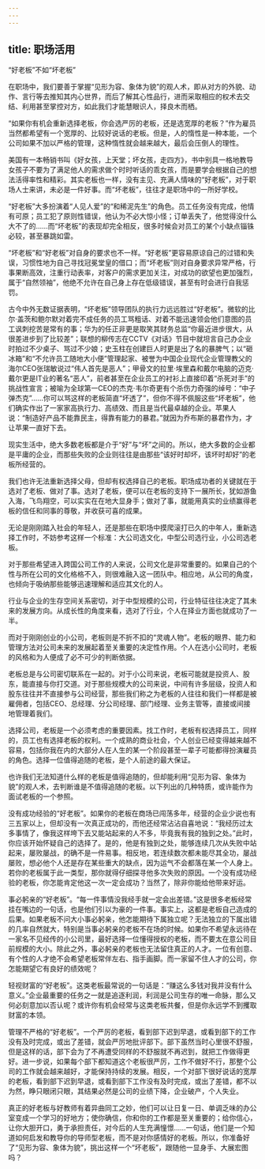 ```yaml
---
---
---
```

title: 职场活用
---




“好老板”不如“坏老板”

在职场中，我们要善于掌握“见形为容、象体为貌”的观人术，即从对方的外貌、动作、言行等去推知其内心世界，而后了解其心性品行，进而采取相应的权术去交结、利用甚至掌控对方，如此我们才能慧眼识人，择良木而栖。

“如果你有机会重新选择老板，你会选严厉的老板，还是选宽厚的老板？”作为雇员当然都希望有一个宽厚的、比较好说话的老板。但是，人的惰性是一种本能，一个公司如果不加以严格的管理，这种惰性就会越来越大，最后会压倒人的理性。

美国有一本畅销书叫《好女孩，上天堂；坏女孩，走四方》，书中别具一格地教导女孩子不要为了满足他人的需求做个时时听话的乖女孩，而是要学会根据自己的想法活得率性和精彩。其实老板也一样，没有主见、充满人情味的“好老板”，对于职场人士来讲，未必是一件好事。而“坏老板”，往往才是职场中的一所好学校。

“好老板”大多扮演着“人见人爱”的“和稀泥先生”的角色。员工任务没有完成，他情有可原；员工犯了原则性错误，他认为不必大惊小怪；订单丢失了，他觉得没什么大不了的……而“坏老板”的表现却完全相反，很多时候会对员工的某个小缺点锱铢必较，甚至暴跳如雷。

“坏老板”和“好老板”对自身的要求也不一样。“好老板”更容易原谅自己的过错和失误，习惯性地为自己寻找冠冕堂皇的借口；而“坏老板”则对自身要求异常严格，行事果断高效，注重行动表率，对客户的需求更加关注，对成功的欲望也更加强烈，属于“自然领袖”，他绝不允许在自己身上存在低级错误，甚至有时会进行自我惩罚。

古今中外无数证据表明，“坏老板”领导团队的执行力远远胜过“好老板”。微软的比尔·盖茨和鲍尔默对着完不成任务的员工骂粗话、对着不能迅速领会他们意图的员工讽刺挖苦是常有的事；华为的任正非更是取笑其财务总监“你最近进步很大，从很差进步到了比较差”；联想的柳传志在CCTV《对话》节目中就坦言自己办企业时拍过不少桌子、骂过不少娘；史玉柱在创建巨人时更是出了名的暴脾气；以“砸冰箱”和“不允许员工随地大小便”管理起家、被誉为中国企业现代企业管理教父的海尔CEO张瑞敏说过“伟人首先是恶人”；甲骨文的拉里·埃里森和戴尔电脑的迈克·戴尔更是IT业的著名“恶人”，前者甚至在企业员工的衬衫上直接印着“杀死对手”的挑战性宣言；被喻为全球第一CEO的杰克·韦尔奇更有个杀伤力奇强的绰号：“中子弹杰克”……你可以骂这样的老板简直“坏透了”，但你不得不佩服这些“坏老板”，他们确实作出了一家家高执行力、高绩效、而且是当代最卓越的企业。苹果人说：“制造好产品不能靠民主，得靠有能力的暴君。”就因为乔布斯的暴君作为，才让苹果一直好下去。

现实生活中，绝大多数老板都是介于“好”与“坏”之间的。所以，绝大多数的企业都是平庸的企业，而那些失败的企业则往往是由那些“该好时却坏，该坏时却好”的老板所经营的。

我们也许无法重新选择父母，但却有权选择自己的老板。职场成功者的关键就在于选对了老板、做对了事。选对了老板，便可以在老板的支持下一展所长，犹如游鱼入海，飞鸟翔空，可以实实在在地大显身手；做对了事，就能用真实的业绩赢得老板的信任和同事的尊敬，并收获可喜的成果。

无论是刚刚踏入社会的年轻人，还是那些在职场中摸爬滚打已久的中年人，重新选择工作时，不妨参考这样一个标准：大公司选文化，中型公司选行业，小公司选老板。

对于那些希望进入跨国公司工作的人来说，公司文化是非常重要的。如果自己的个性与所在公司的文化格格不入，则很难融入这一团队中。相应地，从公司的角度，也倾向于吸纳那些能够迅速理解和适应其文化的人。

行业与企业的生存空间关系密切，对于中型规模的公司，行业特征往往决定了其未来的发展方向。从成长性的角度来看，选对了行业，个人在择业方面也就成功了一半。

而对于刚刚创业的小公司，老板则是不折不扣的“灵魂人物”。老板的眼界、能力和管理方法对公司未来的发展起着至关重要的决定性作用。个人在选小公司时，老板的风格和为人便成了必不可少的判断依据。

老板总是与公司密切联系在一起的。对于小公司来说，老板可能就是投资人、股东，能直接与你打交道。对于那些规模大的公司来说，中间有许多层级，投资人和股东往往并不直接参与公司经营，那些我们称之为老板的人往往和我们一样都是被雇佣者，包括CEO、总经理、分公司经理、部门经理、业务主管等，直接或间接地管理着我们。

选择公司，老板是一个必须考虑的重要因素。找工作时，老板有权选择员工，同样的，员工也有选择老板的权利。一个成熟的商业社会，个人创业已经变得越来越不容易，包括你我在内的大部分人在人生的某一个阶段甚至一辈子可能都得扮演雇员的角色。选择一位值得追随的老板，是个人前途的最大保证。

也许我们无法知道什么样的老板是值得追随的，但却能利用“见形为容、象体为貌”的观人术，去判断谁是不值得追随的老板。以下列出的几种特质，或许能作为面试老板的一个参照。

没有成功经验的“好老板”。如果你的老板在商场已闯荡多年，经营的企业少说也有三五家以上，但却没有一次真正成功的，而他还经常沾沾自喜地说：“我经历过太多事情了，像我这样垮下去又能站起来的人不多，毕竟我有我的独到之处。”此时，你应该开始怀疑自己的选择了。是的，他是有独到之处，能够连续几次从失败中站起来，屡败屡战，的确不是一件易事。相反地，若连续数次都未能尽其全功，屡战屡败，想必他个人还是存在某些重大的缺点，因为运气不会都落在某一个人身上。若你的老板属于此一类型，那你就得仔细探寻他多次失败的原因。一个没有成功经验的老板，你怎能肯定他这一次一定会成功？当然了，除非你能给他带来好运。

事必躬亲的“好老板”。“每一件事情没我经手就一定会出差错。”这是很多老板经常挂在嘴边的一句话，也是他们引以为豪的一件事。事实上，这都是老板自己造成的后果。如果老板不问大小事必躬亲，他怎能期待下属独立呢？无法独立的下属出错的几率自然就大，特别是当事必躬亲的老板不在场的时候。如果你不希望永远待在一家名不见经传的小公司里，最好选择一位懂得授权的老板，而不要太在意公司目前规模的大小。除此之外，事必躬亲的老板也无法留住真正的人才。一位有创意、有个性的人才绝不会希望老板常伴左右、指手画脚。而一家留不住人才的公司，你怎能期望它有良好的绩效呢？

轻视财富的“好老板”。这类老板最常说的一句话是：“赚这么多钱对我并没有什么意义。”企业最重要的任务之一就是追逐利润，利润是公司生存的唯一命脉，那么又何必刻意加以否认呢？或许你有机会经常与这类老板共餐，但是你永远学不到攫取财富的本领。

管理不严格的“好老板”。一个严厉的老板，看到部下迟到早退，或看到部下的工作没有及时完成，或出了差错，就会严厉地批评部下。部下虽然当时心里很不舒服，但是这样的话，部下会为了不再遭受同样的不舒服就不再迟到，就把工作做得更好。进一步说，如果每个部下都知道这个老板很严厉，工作不做好不行，那整个公司的工作就会越来越好，才能保持持续的发展。相反，一个对部下很好说话的宽厚的老板，看到部下迟到早退，或看到部下工作没有及时完成，或出了差错，都不以为然，睁只眼闭只眼，其结果必然是公司的业绩下降，企业破产，个人失业。

真正的好老板与好教师有着异曲同工之妙，他们可以让日复一日、单调乏味的办公室变成一个学习的好地方；使你确信，你和你的工作都是至关重要的；给你信心，让你大胆开口，勇于承担责任，对今后的人生充满憧憬……一句话，他们是一个知道如何启发和教导你的导师型老板，而不是对你感情好的老板。所以，你准备好了“见形为容、象体为貌”，挑出这样一个“坏老板”，跟随他一显身手、大展宏图吗？